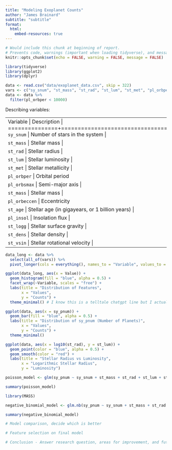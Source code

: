 ```yaml
---
title: "Modeling Exoplanet Counts"
author: "James Brainard"
subtitle: "subtitle"
format: 
  html:
    embed-resources: true
---
```


```r
# Would include this chunk at beginning of report.
# Prevents code, warnings (important when loading tidyverse), and messages from outputting
knitr::opts_chunk$set(echo = FALSE, warning = FALSE, message = FALSE)
```

```r
library(tidyverse)
library(ggplot2)
library(dplyr)
```


```r
data <- read.csv("data/exoplanet_data.csv", skip = 322)
vars <- c("sy_snum", "st_mass", "st_rad", "st_lum", "st_met", "pl_orbper", "pl_orbsmax", "pl_orbeccen", "st_age", "pl_insol", "st_logg", "st_dens", "st_vsin")
data <- data %>%
  filter(pl_orbper < 10000)
```

Describing variables:

+---------------+-----------------------------------------------------------------------------+
| Variable      | Description                                                                 |
+===============+=============================================================================+
| `sy_snum`         | Number of stars in the system                                   |
+---------------+-----------------------------------------------------------------------------+
| `st_mass`         | Stellar mass                                                         |
+---------------+-----------------------------------------------------------------------------+
| `st_rad`          | Stellar radius                                                           |
+---------------+-----------------------------------------------------------------------------+
| `st_lum`          | Stellar luminosity                                         |
+---------------+-----------------------------------------------------------------------------+
| `st_met`         | Stellar metallicity                                                         |
+---------------+-----------------------------------------------------------------------------+
| `pl_orbper`          | Orbital period                                                           |
+---------------+-----------------------------------------------------------------------------+
| `pl_orbsmax`          | Semi-major axis                                         |
+---------------+-----------------------------------------------------------------------------+
| `st_mass`         | Stellar mass                                                         |
+---------------+-----------------------------------------------------------------------------+
| `pl_orbeccen`          | Eccentricity                                                           |
+---------------+-----------------------------------------------------------------------------+
| `st_age`         | Stellar age (in gigayears, or 1 billion years)                          |
+---------------+-----------------------------------------------------------------------------+
| `pl_insol`         | Insolation flux                         |
+---------------+-----------------------------------------------------------------------------+
| `st_logg`         | Stellar surface gravity                     |
+---------------+-----------------------------------------------------------------------------+
| `st_dens`         | Stellar density                        |
+---------------+-----------------------------------------------------------------------------+
| `st_vsin`         | Stellar rotational velocity                        |
+---------------+-----------------------------------------------------------------------------+

```r
data_long <- data %>%
  select(all_of(vars)) %>%
  pivot_longer(cols = everything(), names_to = "Variable", values_to = "Value")

ggplot(data_long, aes(x = Value)) +
  geom_histogram(fill = "blue", alpha = 0.5) +
  facet_wrap(~Variable, scales = "free") +
  labs(title = "Distribution of Features",
       x = "Values",
       y = "Counts") +
  theme_minimal() # I know this is a telltale chatgpt line but I actually just really like it for this

ggplot(data, aes(x = sy_pnum)) +
  geom_bar(fill = "blue", alpha = 0.5) +
  labs(title = "Distribution of sy_pnum (Number of Planets)",
       x = "Values",
       y = "Counts") +
  theme_minimal()
```

```r
ggplot(data, aes(x = log10(st_rad), y = st_lum)) +
  geom_point(color = "blue", alpha = 0.5) +
  geom_smooth(color = "red") +
  labs(title = "Stellar Radius vs Luminosity",
       x = "Logarithmic Stellar Radius",
       y = "Luminosity")
```

```r
poisson_model <- glm(sy_pnum ~ sy_snum + st_mass + st_rad + st_lum + st_met + pl_orbper + pl_orbsmax + pl_orbeccen + st_age + pl_insol + st_logg + st_dens + st_vsin, data = data, family = poisson)

summary(poisson_model)
```
```r
library(MASS)

negative_binomial_model <- glm.nb(sy_pnum ~ sy_snum + st_mass + st_rad + st_lum + st_met + pl_orbper + pl_orbsmax + pl_orbeccen + st_age + pl_insol + st_logg + st_dens + st_vsin, data = data)

summary(negative_binomial_model)
```

```r
# Model comparison, decide which is better
```

```r
# Feature selection on final model
```

```r
# Conclusion - Answer research question, areas for improvement, and future work
```


